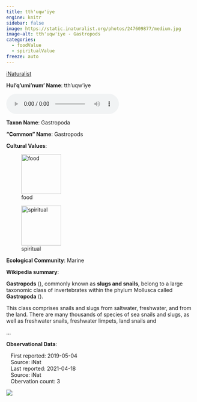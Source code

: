 ```yaml
---
title: tth'uqw'iye
engine: knitr
sidebar: false
image: https://static.inaturalist.org/photos/247609877/medium.jpg
image-alt: tth'uqw'iye - Gastropods
categories:
  - foodValue
  - spiritualValue
freeze: auto
---
```


<div role="img" class="imerss-photo" style="background-image: url(https://static.inaturalist.org/photos/247609877/medium.jpg)" 
 alt="tth'uqw'iye - Gastropods">
 <a href="https://www.inaturalist.org/taxa/47114" target="_blank" class="taxonDisplay-iNat-extern">iNaturalist<span class="external-link"></span></a>
</div>

**Hul'q'umi'num' Name**: tth'uqw'iye

<audio controls>
  <source src="../../NA" type="audio/mpeg">
</audio>

**Taxon Name**: Gastropoda

**"Common" Name**: Gastropods

**Cultural Values**:

:::{layout-nrow=1}
![food](/files/food.svg){width=106px}

![spiritual](/files/spiritual.svg){width=106px}
:::

**Ecological Community**: Marine

**Wikipedia summary**:
<p class="mw-empty-elt">
</p>

<p><b>Gastropods</b> (<span></span>), commonly known as <b>slugs and snails</b>, belong to a large taxonomic class of invertebrates within the phylum Mollusca called <b>Gastropoda</b> (<span></span>).
</p><p>This class comprises snails and slugs from saltwater, freshwater, and from the land. There are many thousands of species of sea snails and slugs, as well as freshwater snails, freshwater limpets, land snails and</p>...

**Observational Data**:

|    First reported: 2019-05-04

|    Source: iNat

|    Last reported: 2021-04-18

|    Source: iNat

|    Obervation count: 3

![](community_dist.png)
